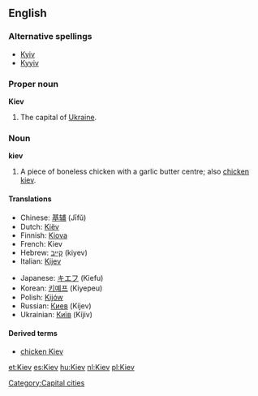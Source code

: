 ==English==

===Alternative spellings===
*[[Kyiv]]
*[[Kyyiv]]

===Proper noun===
{{wikipedia}}
'''Kiev'''

# The capital of [[Ukraine]].

===Noun===
{{rfc-split}}
{{wikipedia}}
'''kiev'''
# A piece of boneless chicken with a garlic butter centre; also [[chicken kiev]].

====Translations====
{{top}}
*Chinese: [[基辅]] (Jīfǔ)
*Dutch: [[Kiëv]]
*Finnish: [[Kiova]]
*French: Kiev
*Hebrew: [[קייב]] (kiyev)
*Italian: [[Kijev]]
{{mid}}
*Japanese: [[キエフ]] (Kiefu)
*Korean: [[키예프]] (Kiyepeu)
*Polish: [[Kijów]] {{m}}
*Russian: [[Киев]] (Kíjev) {{m}}
*Ukrainian: [[Київ]] (Kíjiv) {{m}}
{{bottom}}

====Derived terms====
*[[chicken Kiev]]

[[Category:Capital cities]]

[[et:Kiev]]
[[es:Kiev]]
[[hu:Kiev]]
[[nl:Kiev]]
[[pl:Kiev]]